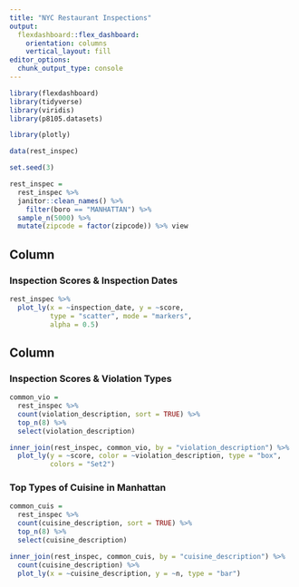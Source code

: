 ```yaml
---
title: "NYC Restaurant Inspections"
output: 
  flexdashboard::flex_dashboard:
    orientation: columns
    vertical_layout: fill
editor_options: 
  chunk_output_type: console
---
```


```r
library(flexdashboard)
library(tidyverse)
library(viridis)
library(p8105.datasets)

library(plotly)
```

```r
data(rest_inspec)

set.seed(3)

rest_inspec = 
  rest_inspec %>%
  janitor::clean_names() %>% 
    filter(boro == "MANHATTAN") %>%
  sample_n(5000) %>% 
  mutate(zipcode = factor(zipcode)) %>% view

```

Column {data-width=650}
-----------------------------------------------------------------------

### Inspection Scores & Inspection Dates

```r
rest_inspec %>%
  plot_ly(x = ~inspection_date, y = ~score, 
          type = "scatter", mode = "markers",
          alpha = 0.5)
```

Column {data-width=350}
-----------------------------------------------------------------------

### Inspection Scores & Violation Types

```r
common_vio =
  rest_inspec %>% 
  count(violation_description, sort = TRUE) %>% 
  top_n(8) %>% 
  select(violation_description)

inner_join(rest_inspec, common_vio, by = "violation_description") %>% 
  plot_ly(y = ~score, color = ~violation_description, type = "box",
          colors = "Set2")
```



### Top Types of Cuisine in Manhattan

```r

common_cuis =
  rest_inspec %>% 
  count(cuisine_description, sort = TRUE) %>% 
  top_n(8) %>% 
  select(cuisine_description)

inner_join(rest_inspec, common_cuis, by = "cuisine_description") %>% 
  count(cuisine_description) %>%
  plot_ly(x = ~cuisine_description, y = ~n, type = "bar")
```
